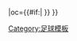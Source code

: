 {{fb team |t=-{zh-hans: AFC温布尔登; zh-hk:AFC溫布頓;}- |tan=AFC溫布頓 |tc=ENG |abb={{#if:{{{abb|}}}|WIM{{0}}}} |oc={{#if:{{{oc|}}}|{{{oc}}} }} }}<!-- --><noinclude>[[Category:足球模板]]</noinclude>